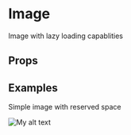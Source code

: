 
<Meta title="Components/Image" component={Image} />

# Image

Image with lazy loading capablities

## Props

<Props of={Image} />

## Examples

Simple image with reserved space

<Preview>
    <Story name="Default">
        <Image
            src="https://github.com/mintuz.png"
            alt="My alt text"
            loading="lazy"
            aspect="1 / 1"
        />
    </Story>
</Preview>
